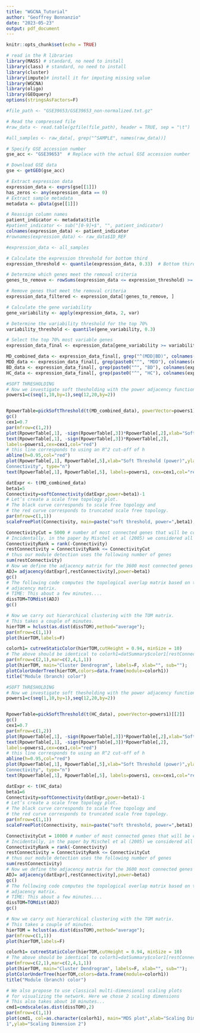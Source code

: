 ---
title: "WGCNA_Tutorial"
author: "Geoffrey Bonnanzio"
date: "2023-05-23"
output: pdf_document
---

```{r setup, include=FALSE}
knitr::opts_chunk$set(echo = TRUE)
```

```{r libraries}
# read in the R libraries
library(MASS) # standard, no need to install
library(class) # standard, no need to install
library(cluster)
library(impute)# install it for imputing missing value
library(WGCNA)
library(oligo)
library(GEOquery)
options(stringsAsFactors=F)
```

```{r}

#file_path <- "GSE39653/GSE39653_non-normalized.txt.gz"

# Read the compressed file
#raw_data <- read.table(gzfile(file_path), header = TRUE, sep = "\t")

#all_samples <- raw_data[, grep("^SAMPLE", names(raw_data))]

```




```{r}

# Specify GSE accession number
gse_acc <- "GSE39653"  # Replace with the actual GSE accession number

# Download GSE data
gse <- getGEO(gse_acc)

# Extract expression data
expression_data <- exprs(gse[[1]])
has_zeros <- any(expression_data == 0)
# Extract sample metadata
metadata <- pData(gse[[1]])
```

```{r}
# Reassign column names
patient_indicator <- metadata$title
#patient_indicator <- sub("[0-9]+$", "", patient_indicator)
colnames(expression_data) <- patient_indicator
#rownames(expression_data) <- raw_data$ID_REF
```

```{r}

#expression_data <- all_samples

# Calculate the expression threshold for bottom third
expression_threshold <- quantile(expression_data, 0.33)  # Bottom third threshold

# Determine which genes meet the removal criteria
genes_to_remove <- rowSums(expression_data <= expression_threshold) >= 0.8 * ncol(expression_data)

# Remove genes that meet the removal criteria
expression_data_filtered <- expression_data[!genes_to_remove, ]

# Calculate the gene variability
gene_variability <- apply(expression_data, 2, var)

# Determine the variability threshold for the top 70%
variability_threshold <- quantile(gene_variability, 0.3)

# Select the top 70% most variable genes
expression_data_final <- expression_data[gene_variability >= variability_threshold, ]


```

```{r}
MD_combined_data <- expression_data_final[, grep("^(MDD|BD)", colnames(expression_data_final))]
MDD_data <- expression_data_final[, grep(paste0("^", "MDD"), colnames(expression_data_final))]
BD_data <- expression_data_final[, grep(paste0("^", "BD"), colnames(expression_data_final))]
HC_data <- expression_data_final[, grep(paste0("^", "HC"), colnames(expression_data_final))]
```

```{r}
#SOFT THRESHOLDING
# Now we investigate soft thesholding with the power adjacency function
powers1=c(seq(1,10,by=1),seq(12,20,by=2))


RpowerTable=pickSoftThreshold(t(MD_combined_data), powerVector=powers1)[[2]]
gc()
cex1=0.7
par(mfrow=c(1,2))
plot(RpowerTable[,1], -sign(RpowerTable[,3])*RpowerTable[,2],xlab="Soft Threshold (power)",ylab="Scale Free Topology Model Fit,signed R^2",type="n")
text(RpowerTable[,1], -sign(RpowerTable[,3])*RpowerTable[,2],
labels=powers1,cex=cex1,col="red")
# this line corresponds to using an R^2 cut-off of h
abline(h=0.95,col="red")
plot(RpowerTable[,1], RpowerTable[,5],xlab="Soft Threshold (power)",ylab="Mean
Connectivity", type="n")
text(RpowerTable[,1], RpowerTable[,5], labels=powers1, cex=cex1,col="red") 
```
```{r}
datExpr <- t(MD_combined_data)
beta1=5
Connectivity=softConnectivity(datExpr,power=beta1)-1
# Let’s create a scale free topology plot.
# The black curve corresponds to scale free topology and
# the red curve corresponds to truncated scale free topology.
par(mfrow=c(1,1))
scaleFreePlot(Connectivity, main=paste("soft threshold, power=",beta1), truncated=F) 
```

```{r}
ConnectivityCut = 5000 # number of most connected genes that will be considered
# Incidentally, in the paper by Mischel et al (2005) we considered all 3600 #genes.
ConnectivityRank = rank(-Connectivity)
restConnectivity = ConnectivityRank <= ConnectivityCut
# thus our module detection uses the following number of genes
sum(restConnectivity)
# Now we define the adjacency matrix for the 3600 most connected genes
ADJ= adjacency(datExpr[,restConnectivity],power=beta1)
gc()
# The following code computes the topological overlap matrix based on the
# adjacency matrix.
# TIME: This about a few minutes....
dissTOM=TOMdist(ADJ)
gc() 

# Now we carry out hierarchical clustering with the TOM matrix.
# This takes a couple of minutes.
hierTOM = hclust(as.dist(dissTOM),method="average");
par(mfrow=c(1,1))
plot(hierTOM,labels=F)
```

```{r}
colorh1= cutreeStaticColor(hierTOM,cutHeight = 0.94, minSize = 10)
# The above should be identical to colorh1=datSummary$color1[restConnectivity]
par(mfrow=c(2,1),mar=c(2,4,1,1))
plot(hierTOM, main="Cluster Dendrogram", labels=F, xlab="", sub="");
plotColorUnderTree(hierTOM,colors=data.frame(module=colorh1))
title("Module (branch) color")
```

```{r}
#SOFT THRESHOLDING
# Now we investigate soft thesholding with the power adjacency function
powers1=c(seq(1,10,by=1),seq(12,20,by=2))


RpowerTable=pickSoftThreshold(t(HC_data), powerVector=powers1)[[2]]
gc()
cex1=0.7
par(mfrow=c(1,2))
plot(RpowerTable[,1], -sign(RpowerTable[,3])*RpowerTable[,2],xlab="Soft Threshold (power)",ylab="Scale Free Topology Model Fit,signed R^2",type="n")
text(RpowerTable[,1], -sign(RpowerTable[,3])*RpowerTable[,2],
labels=powers1,cex=cex1,col="red")
# this line corresponds to using an R^2 cut-off of h
abline(h=0.95,col="red")
plot(RpowerTable[,1], RpowerTable[,5],xlab="Soft Threshold (power)",ylab="Mean
Connectivity", type="n")
text(RpowerTable[,1], RpowerTable[,5], labels=powers1, cex=cex1,col="red") 
```



```{r}
datExpr <- t(HC_data)
beta1=6
Connectivity=softConnectivity(datExpr,power=beta1)-1
# Let’s create a scale free topology plot.
# The black curve corresponds to scale free topology and
# the red curve corresponds to truncated scale free topology.
par(mfrow=c(1,1))
scaleFreePlot(Connectivity, main=paste("soft threshold, power=",beta1), truncated=F) 
```

```{r}
ConnectivityCut = 10000 # number of most connected genes that will be considered
# Incidentally, in the paper by Mischel et al (2005) we considered all 3600 #genes.
ConnectivityRank = rank(-Connectivity)
restConnectivity = ConnectivityRank <= ConnectivityCut
# thus our module detection uses the following number of genes
sum(restConnectivity)
# Now we define the adjacency matrix for the 3600 most connected genes
ADJ= adjacency(datExpr[,restConnectivity],power=beta1)
gc()
# The following code computes the topological overlap matrix based on the
# adjacency matrix.
# TIME: This about a few minutes....
dissTOM=TOMdist(ADJ)
gc() 

# Now we carry out hierarchical clustering with the TOM matrix.
# This takes a couple of minutes.
hierTOM = hclust(as.dist(dissTOM),method="average");
par(mfrow=c(1,1))
plot(hierTOM,labels=F)
```

```{r}
colorh1= cutreeStaticColor(hierTOM,cutHeight = 0.94, minSize = 10)
# The above should be identical to colorh1=datSummary$color1[restConnectivity]
par(mfrow=c(2,1),mar=c(2,4,1,1))
plot(hierTOM, main="Cluster Dendrogram", labels=F, xlab="", sub="");
plotColorUnderTree(hierTOM,colors=data.frame(module=colorh1))
title("Module (branch) color")
```
```{r}
# We also propose to use classical multi-dimensional scaling plots
# for visualizing the network. Here we chose 2 scaling dimensions
# This also takes about 10 minutes...
cmd1=cmdscale(as.dist(dissTOM),2)
par(mfrow=c(1,1))
plot(cmd1, col=as.character(colorh1), main="MDS plot",xlab="Scaling Dimension
1",ylab="Scaling Dimension 2") 
```
